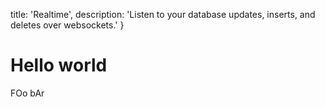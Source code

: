   title: 'Realtime',
  description: 'Listen to your database updates, inserts, and deletes over websockets.'
}


# Hello world


FOo bAr